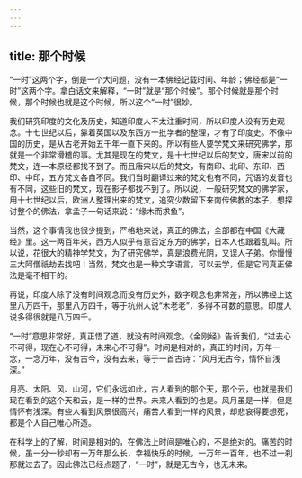 ```yaml
---
---
---
```

title: 那个时候
---




“一时”这两个字，倒是一个大问题，没有一本佛经记载时间、年龄；佛经都是“一时”这两个字。拿白话文来解释，“一时”就是“那个时候”。那个时候就是那个时候，那个时候也就是这个时候，所以这个“一时”很妙。

我们研究印度的文化及历史，知道印度人不太注重时间，所以印度人没有历史观念。十七世纪以后，靠着英国以及东西方一批学者的整理，才有了印度史。不像中国的历史，是从古老开始五千年一直下来的。所以有些人要学梵文来研究佛学，那就是一个非常滑稽的事。尤其是现在的梵文，是十七世纪以后的梵文，唐宋以前的梵文，连一本原经都找不到了。而且唐宋以后的梵文，有南印、北印、东印、西印、中印，五方梵文各自不同。我们当时翻译过来的梵文也有不同，咒语的发音也有不同，这些旧的梵文，现在影子都找不到了。所以说，一般研究梵文的佛学家，用十七世纪以后，欧洲人整理出来的梵文，追究少数留下来南传佛教的本子，想探讨整个的佛法，拿孟子一句话来说：“缘木而求鱼”。

当然，这个事情我也很少提到，严格地来说，真正的佛法，全部都在中国《大藏经》里。这一两百年来，西方人似乎有意否定东方的佛学，日本人也跟着乱叫。所以说，花很大的精神学梵文，为了研究佛学，真是浪费光阴，又误人子弟。你慢慢三大阿僧祇劫去找吧！当然，梵文也是一种文字语言，可以去学，但是它同真正佛法是毫不相干的。

再说，印度人除了没有时间观念而没有历史外，数字观念也非常差，所以佛经上这里八万四千，那里八万四千，等于杭州人说“木老老”，多得不可数的意思。印度人说多得很就是八万四千。

“一时”意思非常好，真正悟了道，就没有时间观念。《金刚经》告诉我们，“过去心不可得，现在心不可得，未来心不可得”。时间是相对的，真正的时间，万年一念，一念万年，没有古今，没有去来，等于一首古诗：“风月无古今，情怀自浅深。”

月亮、太阳、风、山河，它们永远如此，古人看到的那个天，那个云，也就是我们现在看到的这个天和云，是一样的世界。未来人看到的也是。风月虽是一样，但是情怀有浅深。有些人看到风景很高兴，痛苦人看到一样的风景，却悲哀得要想死，都是个人自己唯心所造。

在科学上的了解，时间是相对的，在佛法上时间是唯心的，不是绝对的。痛苦的时候，虽一分一秒却有一万年那么长，幸福快乐的时候，一万年一百年，也不过一刹那就过去了。因此佛法已经点题了，“一时”，就是无古今，也无未来。